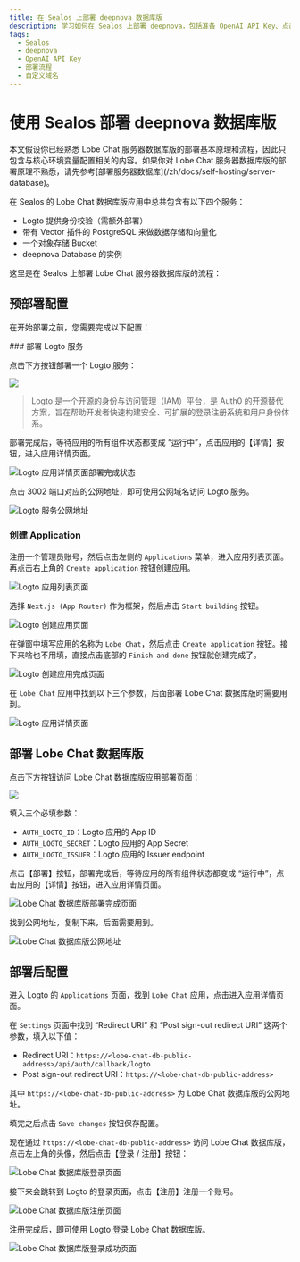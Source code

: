 ```yaml
---
title: 在 Sealos 上部署 deepnova 数据库版
description: 学习如何在 Sealos 上部署 deepnova，包括准备 OpenAI API Key、点击部署按钮、绑定自定义域名等操作。
tags:
  - Sealos
  - deepnova
  - OpenAI API Key
  - 部署流程
  - 自定义域名
---
```


# 使用 Sealos 部署 deepnova 数据库版

<Callout type="info">
  本文假设你已经熟悉 Lobe Chat
  服务器数据库版的部署基本原理和流程，因此只包含与核心环境变量配置相关的内容。如果你对 Lobe Chat
  服务器数据库版的部署原理不熟悉，请先参考[部署服务器数据库](/zh/docs/self-hosting/server-database)。
</Callout>

在 Sealos 的 Lobe Chat 数据库版应用中总共包含有以下四个服务：

- Logto 提供身份校验（需额外部署）
- 带有 Vector 插件的 PostgreSQL 来做数据存储和向量化
- 一个对象存储 Bucket
- deepnova Database 的实例

这里是在 Sealos 上部署 Lobe Chat 服务器数据库版的流程：

## 预部署配置

在开始部署之前，您需要完成以下配置：

<Steps>
  ### 部署 Logto 服务

  点击下方按钮部署一个 Logto 服务：

  [![](https://raw.githubusercontent.com/labring-actions/templates/main/Deploy-on-Sealos.svg)](https://template.hzh.sealos.run/deploy?templateName=logto)

  > Logto 是一个开源的身份与访问管理（IAM）平台，是 Auth0 的开源替代方案，旨在帮助开发者快速构建安全、可扩展的登录注册系统和用户身份体系。

  部署完成后，等待应用的所有组件状态都变成 “运行中”，点击应用的【详情】按钮，进入应用详情页面。

  ![Logto 应用详情页面部署完成状态](https://raw.githubusercontent.com/labring-actions/templates/main/template/lobe-chat-db/images/logto-app-deployment-status-sealos.png)

  点击 3002 端口对应的公网地址，即可使用公网域名访问 Logto 服务。

  ![Logto 服务公网地址](https://raw.githubusercontent.com/labring-actions/templates/main/template/lobe-chat-db/images/logto-public-address.png)

  ### 创建 Application

  注册一个管理员账号，然后点击左侧的 `Applications` 菜单，进入应用列表页面。再点击右上角的 `Create application` 按钮创建应用。

  ![Logto 应用列表页面](https://raw.githubusercontent.com/labring-actions/templates/main/template/lobe-chat-db/images/logto-application-list.png)

  选择 `Next.js (App Router)` 作为框架，然后点击 `Start building` 按钮。

  ![Logto 创建应用页面](https://raw.githubusercontent.com/labring-actions/templates/main/template/lobe-chat-db/images/logto-create-application.png)

  在弹窗中填写应用的名称为 `Lobe Chat`，然后点击 `Create application` 按钮。接下来啥也不用填，直接点击底部的 `Finish and done` 按钮就创建完成了。

  ![Logto 创建应用完成页面](https://raw.githubusercontent.com/labring-actions/templates/main/template/lobe-chat-db/images/logto-create-application-done.png)

  在 `Lobe Chat` 应用中找到以下三个参数，后面部署 Lobe Chat 数据库版时需要用到。

  ![Logto 应用详情页面](https://raw.githubusercontent.com/labring-actions/templates/main/template/lobe-chat-db/images/logto-app-detail.png)
</Steps>

## 部署 Lobe Chat 数据库版

点击下方按钮访问 Lobe Chat 数据库版应用部署页面：

[![](https://raw.githubusercontent.com/labring-actions/templates/main/Deploy-on-Sealos.svg)](https://template.hzh.sealos.run/deploy?templateName=lobe-chat-db)

填入三个必填参数：

- `AUTH_LOGTO_ID`：Logto 应用的 App ID
- `AUTH_LOGTO_SECRET`：Logto 应用的 App Secret
- `AUTH_LOGTO_ISSUER`：Logto 应用的 Issuer endpoint

点击【部署】按钮，部署完成后，等待应用的所有组件状态都变成 “运行中”，点击应用的【详情】按钮，进入应用详情页面。

![Lobe Chat 数据库版部署完成页面](https://raw.githubusercontent.com/labring-actions/templates/main/template/lobe-chat-db/images/lobe-chat-db-deployment-done.png)

找到公网地址，复制下来，后面需要用到。

![Lobe Chat 数据库版公网地址](https://raw.githubusercontent.com/labring-actions/templates/main/template/lobe-chat-db/images/lobe-chat-db-public-address.png)

## 部署后配置

进入 Logto 的 `Applications` 页面，找到 `Lobe Chat` 应用，点击进入应用详情页面。

在 `Settings` 页面中找到 “Redirect URI” 和 “Post sign-out redirect URI” 这两个参数，填入以下值：

- Redirect URI：`https://<lobe-chat-db-public-address>/api/auth/callback/logto`
- Post sign-out redirect URI：`https://<lobe-chat-db-public-address>`

其中 `https://<lobe-chat-db-public-address>` 为 Lobe Chat 数据库版的公网地址。

填完之后点击 `Save changes` 按钮保存配置。

现在通过 `https://<lobe-chat-db-public-address>` 访问 Lobe Chat 数据库版，点击左上角的头像，然后点击【登录 / 注册】按钮：

![Lobe Chat 数据库版登录页面](https://raw.githubusercontent.com/labring-actions/templates/main/template/lobe-chat-db/images/lobe-chat-db-login.png)

接下来会跳转到 Logto 的登录页面，点击【注册】注册一个账号。

![Lobe Chat 数据库版注册页面](https://raw.githubusercontent.com/labring-actions/templates/main/template/lobe-chat-db/images/lobe-chat-db-register.png)

注册完成后，即可使用 Logto 登录 Lobe Chat 数据库版。

![Lobe Chat 数据库版登录成功页面](https://raw.githubusercontent.com/labring-actions/templates/main/template/lobe-chat-db/images/lobe-chat-db-login-success.png)
